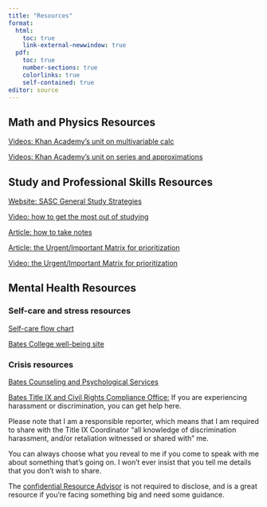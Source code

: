 ```yaml
---
title: "Resources"
format: 
  html:
    toc: true
    link-external-newwindow: true
  pdf:
    toc: true
    number-sections: true
    colorlinks: true
    self-contained: true
editor: source
---
```


## Math and Physics Resources {#contentresources}


[Videos: Khan Academy's unit on multivariable calc](https://www.khanacademy.org/math/multivariable-calculus)

[Videos: Khan Academy's unit on series and approximations](https://www.khanacademy.org/math/ap-calculus-bc/bc-series-new/bc-10-11/v/maclaurin-and-taylor-series-intuition)

## Study and Professional Skills Resources {#profdevresources}

[Website: SASC General Study Strategies](https://www.bates.edu/student-academic-support-center/general-study-resources-and-strategies/)

[Video: how to get the most out of studying](https://www.samford.edu/departments/academic-success-center/how-to-study)

[Article: how to take notes](pdfs/HowToTakeNotes.pdf)

[Article: the Urgent/Important Matrix for prioritization](https://www.mindtools.com/al1e0k5/eisenhowers-urgentimportant-principle)

[Video: the Urgent/Important Matrix for prioritization](https://www.youtube.com/watch?v=jxiCV0vwVT8)

## Mental Health Resources {#mentalhealthresources}

### Self-care and stress resources

[Self-care flow chart](https://philome.la/jace_harr/you-feel-like-shit-an-interactive-self-care-guide/play/index.html)

[Bates College well-being site](https://www.bates.edu/well-being/)

### Crisis resources

[Bates Counseling and Psychological Services](https://www.bates.edu/counseling-psychological-services/#scheduling)

[Bates Title IX and Civil Rights Compliance Office:](https://www.bates.edu/here-to-help/) If you are experiencing harassment or discrimination, you can get help here.

Please note that I am a responsible reporter, which means that I am required to share with the Title IX Coordinator "all knowledge of discrimination harassment, and/or retaliation witnessed or shared with" me.

You can always choose what you reveal to me if you come to speak with me about something that's going on. I won't ever insist that you tell me details that you don't wish to share.

The [confidential Resource Advisor](https://www.bates.edu/here-to-help/cra/) is not required to disclose, and is a great resource if you're facing something big and need some guidance.
